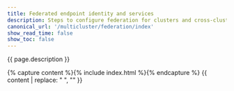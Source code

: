 ```yaml
---
title: Federated endpoint identity and services
description: Steps to configure federation for clusters and cross-cluster service discovery.
canonical_url: '/multicluster/federation/index'
show_read_time: false
show_toc: false
---
```


{{ page.description }}

{% capture content %}{% include index.html %}{% endcapture %}
{{ content | replace: "    ", "" }}
